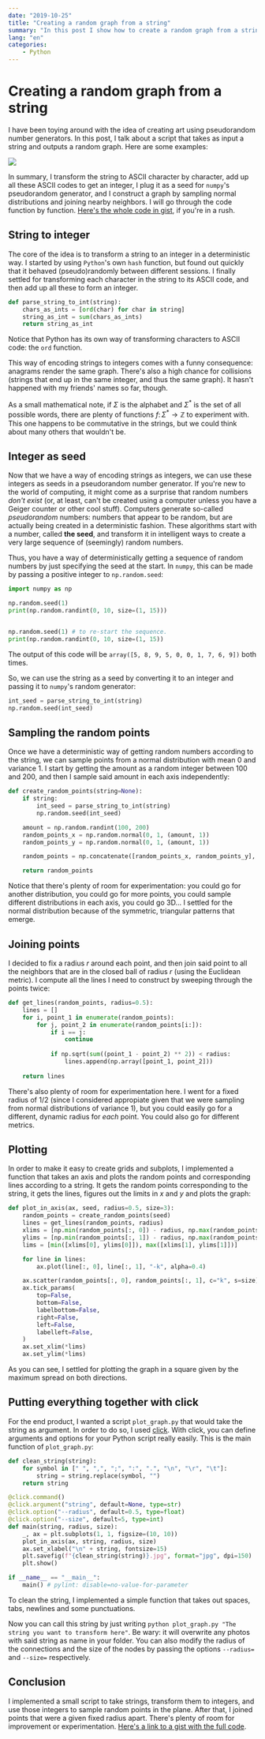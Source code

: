 ```yaml
---
date: "2019-10-25"
title: "Creating a random graph from a string"
summary: "In this post I show how to create a random graph from a string using numpy's random number generator and click."
lang: "en"
categories:
    - Python
---
```


# Creating a random graph from a string

I have been toying around with the idea of creating art using pseudorandom number generators. In this post, I talk about a script that takes as input a string and outputs a random graph. Here are some examples:

![](/assets/pseudorandom_graphs.jpg)

In summary, I transform the string to ASCII character by character, add up all these ASCII codes to get an integer, I plug it as a seed for `numpy`'s pseudorandom generator, and I construct a graph by sampling normal distributions and joining nearby neighbors. I will go through the code function by function. [Here's the whole code in gist](https://gist.github.com/miguelgondu/a959d33334e6e85e4077180f5bc885cd), if you're in a rush.

## String to integer

The core of the idea is to transform a string to an integer in a deterministic way. I started by using `Python`'s own `hash` function, but found out quickly that it behaved (pseudo)randomly between different sessions. I finally settled for transforming each character in the string to its ASCII code, and then add up all these to form an integer.

```python
def parse_string_to_int(string):
    chars_as_ints = [ord(char) for char in string]
    string_as_int = sum(chars_as_ints)
    return string_as_int
```

Notice that Python has its own way of transforming characters to ASCII code: the `ord` function.

This way of encoding strings to integers comes with a funny consequence: anagrams render the same graph. There's also a high chance for collisions (strings that end up in the same integer, and thus the same graph). It hasn't happened with my friends' names so far, though.

As a small mathematical note, if $\Sigma$ is the alphabet and $\Sigma^*$ is the set of all possible words, there are plenty of functions $f\colon \Sigma^{ *}\to \mathbb{Z}$ to experiment with. This one happens to be commutative in the strings, but we could think about many others that wouldn't be.

## Integer as seed

Now that we have a way of encoding strings as integers, we can use these integers as seeds in a pseudorandom number generator. If you're new to the world of computing, it might come as a surprise that random numbers *don't exist* (or, at least, can't be created using a computer unless you have a Geiger counter or other cool stuff). Computers generate so-called *pseudorandom* numbers: numbers that appear to be random, but are actually being created in a deterministic fashion. These algorithms start with a number, called **the seed**, and transform it in intelligent ways to create a very large sequence of (seemingly) random numbers.

Thus, you have a way of deterministically getting a sequence of random numbers by just specifying the seed at the start. In `numpy`, this can be made by passing a positive integer to `np.random.seed`:

```python
import numpy as np

np.random.seed(1)
print(np.random.randint(0, 10, size=(1, 15)))


np.random.seed(1) # to re-start the sequence.
print(np.random.randint(0, 10, size=(1, 15))
```

The output of this code will be `array([5, 8, 9, 5, 0, 0, 1, 7, 6, 9])` both times.

So, we can use the string as a seed by converting it to an integer and passing it to `numpy`'s random generator:

```python
int_seed = parse_string_to_int(string)
np.random.seed(int_seed)
```

## Sampling the random points 

Once we have a deterministic way of getting random numbers according to the string, we can sample points from a normal distribution with mean 0 and variance 1. I start by getting the amount as a random integer between 100 and 200, and then I sample said amount in each axis independently:

```python
def create_random_points(string=None):
    if string:
        int_seed = parse_string_to_int(string)
        np.random.seed(int_seed)

    amount = np.random.randint(100, 200)
    random_points_x = np.random.normal(0, 1, (amount, 1))
    random_points_y = np.random.normal(0, 1, (amount, 1))

    random_points = np.concatenate([random_points_x, random_points_y], axis=1)

    return random_points
```

Notice that there's plenty of room for experimentation: you could go for another distribution, you could go for more points, you could sample different distributions in each axis, you could go 3D... I settled for the normal distribution because of the symmetric, triangular patterns that emerge.

## Joining points

I decided to fix a radius $r$ around each point, and then join said point to all the neighbors that are in the closed ball of radius $r$ (using the Euclidean metric). I compute all the lines I need to construct by sweeping through the points twice:

```python
def get_lines(random_points, radius=0.5):
    lines = []
    for i, point_1 in enumerate(random_points):
        for j, point_2 in enumerate(random_points[i:]):
            if i == j: 
                continue
        
            if np.sqrt(sum((point_1 - point_2) ** 2)) < radius:
                lines.append(np.array([point_1, point_2]))
    
    return lines
```

There's also plenty of room for experimentation here. I went for a fixed radius of $1/2$ (since I considered appropiate given that we were sampling from normal distributions of variance 1), but you could easily go for a different, dynamic radius for *each* point. You could also go for different metrics.

## Plotting

In order to make it easy to create grids and subplots, I implemented a function that takes an axis and plots the random points and corresponding lines according to a string. It gets the random points corresponding to the string, it gets the lines, figures out the limits in $x$ and $y$ and plots the graph:

```python
def plot_in_axis(ax, seed, radius=0.5, size=3):
    random_points = create_random_points(seed)
    lines = get_lines(random_points, radius)
    xlims = [np.min(random_points[:, 0]) - radius, np.max(random_points[:, 0]) + radius]
    ylims = [np.min(random_points[:, 1]) - radius, np.max(random_points[:, 1]) + radius]
    lims = [min([xlims[0], ylims[0]]), max([xlims[1], ylims[1]])]

    for line in lines:
        ax.plot(line[:, 0], line[:, 1], "-k", alpha=0.4)

    ax.scatter(random_points[:, 0], random_points[:, 1], c="k", s=size)
    ax.tick_params(
        top=False,
        bottom=False,
        labelbottom=False,
        right=False,
        left=False,
        labelleft=False,
    )
    ax.set_xlim(*lims)
    ax.set_ylim(*lims)
```

As you can see, I settled for plotting the graph in a square given by the maximum spread on both directions.

## Putting everything together with click

For the end product, I wanted a script `plot_graph.py` that would take the string as argument. In order to do so, I used [click](https://click.palletsprojects.com/en/7.x/). With click, you can define arguments and options for your Python script really easily. This is the main function of `plot_graph.py`:

```python
def clean_string(string):
    for symbol in [" ", ",", ";", ":", ".", "\n", "\r", "\t"]:
        string = string.replace(symbol, "")
    return string

@click.command()
@click.argument("string", default=None, type=str)
@click.option("--radius", default=0.5, type=float)
@click.option("--size", default=5, type=int)
def main(string, radius, size):
    _, ax = plt.subplots(1, 1, figsize=(10, 10))
    plot_in_axis(ax, string, radius, size)
    ax.set_xlabel("\n" + string, fontsize=15)
    plt.savefig(f"{clean_string(string)}.jpg", format="jpg", dpi=150)
    plt.show()

if __name__ == "__main__":
    main() # pylint: disable=no-value-for-parameter
```

To clean the string, I implemented a simple function that takes out spaces, tabs, newlines and some punctuations.

Now you can call this string by just writing `python plot_graph.py "The string you want to transform here"`. Be wary: it will overwrite any photos with said string as name in your folder. You can also modify the radius of the connections and the size of the nodes by passing the options `--radius=` and `--size=` respectively.

## Conclusion

I implemented a small script to take strings, transform them to integers, and use those integers to sample random points in the plane. After that, I joined points that were a given fixed radius apart. There's plenty of room for improvement or experimentation. [Here's a link to a gist with the full code](https://gist.github.com/miguelgondu/a959d33334e6e85e4077180f5bc885cd).